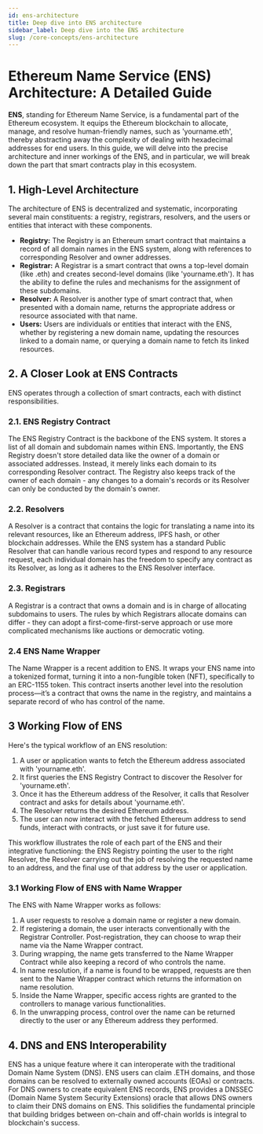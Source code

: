 ```yaml
---
id: ens-architecture
title: Deep dive into ENS architecture
sidebar_label: Deep dive into the ENS architecture
slug: /core-concepts/ens-architecture
---
```



# Ethereum Name Service (ENS) Architecture: A Detailed Guide

**ENS**, standing for Ethereum Name Service, is a fundamental part of the Ethereum ecosystem. It equips the Ethereum blockchain to allocate, manage, and resolve human-friendly names, such as 'yourname.eth', thereby abstracting away the complexity of dealing with hexadecimal addresses for end users. In this guide, we will delve into the precise architecture and inner workings of the ENS, and in particular, we will break down the part that smart contracts play in this ecosystem.

## 1. High-Level Architecture

The architecture of ENS is decentralized and systematic, incorporating several main constituents: a registry, registrars, resolvers, and the users or entities that interact with these components.

- **Registry:** The Registry is an Ethereum smart contract that maintains a record of all domain names in the ENS system, along with references to corresponding Resolver and owner addresses.
- **Registrar:** A Registrar is a smart contract that owns a top-level domain (like .eth) and creates second-level domains (like 'yourname.eth'). It has the ability to define the rules and mechanisms for the assignment of these subdomains.
- **Resolver:** A Resolver is another type of smart contract that, when presented with a domain name, returns the appropriate address or resource associated with that name.
- **Users:** Users are individuals or entities that interact with the ENS, whether by registering a new domain name, updating the resources linked to a domain name, or querying a domain name to fetch its linked resources.

## 2. A Closer Look at ENS Contracts

ENS operates through a collection of smart contracts, each with distinct responsibilities.

### 2.1. ENS Registry Contract

The ENS Registry Contract is the backbone of the ENS system. It stores a list of all domain and subdomain names within ENS. Importantly, the ENS Registry doesn't store detailed data like the owner of a domain or associated addresses. Instead, it merely links each domain to its corresponding Resolver contract. The Registry also keeps track of the owner of each domain - any changes to a domain's records or its Resolver can only be conducted by the domain's owner.

### 2.2. Resolvers

A Resolver is a contract that contains the logic for translating a name into its relevant resources, like an Ethereum address, IPFS hash, or other blockchain addresses. While the ENS system has a standard Public Resolver that can handle various record types and respond to any resource request, each individual domain has the freedom to specify any contract as its Resolver, as long as it adheres to the ENS Resolver interface.

### 2.3. Registrars

A Registrar is a contract that owns a domain and is in charge of allocating subdomains to users. The rules by which Registrars allocate domains can differ - they can adopt a first-come-first-serve approach or use more complicated mechanisms like auctions or democratic voting.

### 2.4 ENS Name Wrapper
The Name Wrapper is a recent addition to ENS. It wraps your ENS name into a tokenized format, turning it into a non-fungible token (NFT), specifically to an ERC-1155 token. This contract inserts another level into the resolution process—it’s a contract that owns the name in the registry, and maintains a separate record of who has control of the name.


## 3 Working Flow of ENS

<RiveAnimations imageId="118886/SFDZpkp2mkOqBTDUd_eyhQ" />

Here's the typical workflow of an ENS resolution:

1. A user or application wants to fetch the Ethereum address associated with 'yourname.eth'.
2. It first queries the ENS Registry Contract to discover the Resolver for 'yourname.eth'.
3. Once it has the Ethereum address of the Resolver, it calls that Resolver contract and asks for details about 'yourname.eth'.
4. The Resolver returns the desired Ethereum address.
5. The user can now interact with the fetched Ethereum address to send funds, interact with contracts, or just save it for future use.

This workflow illustrates the role of each part of the ENS and their integrative functioning: the ENS Registry pointing the user to the right Resolver, the Resolver carrying out the job of resolving the requested name to an address, and the final use of that address by the user or application.

### 3.1 Working Flow of ENS with Name Wrapper

The ENS with Name Wrapper works as follows:

1. A user requests to resolve a domain name or register a new domain.
2. If registering a domain, the user interacts conventionally with the Registrar Controller. Post-registration, they can choose to wrap their name via the Name Wrapper contract.
3. During wrapping, the name gets transferred to the Name Wrapper Contract while also keeping a record of who controls the name.
4. In name resolution, if a name is found to be wrapped, requests are then sent to the Name Wrapper contract which returns the information on name resolution.
5. Inside the Name Wrapper, specific access rights are granted to the controllers to manage various functionalities.
6. In the unwrapping process, control over the name can be returned directly to the user or any Ethereum address they performed.

## 4. DNS and ENS Interoperability

ENS has a unique feature where it can interoperate with the traditional Domain Name System (DNS). ENS users can claim .ETH domains, and those domains can be resolved to externally owned accounts (EOAs) or contracts. For DNS owners to create equivalent ENS records, ENS provides a DNSSEC (Domain Name System Security Extensions) oracle that allows DNS owners to claim their DNS domains on ENS. This solidifies the fundamental principle that building bridges between on-chain and off-chain worlds is integral to blockchain's success.
